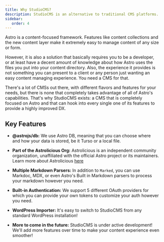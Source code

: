 ```yaml
---
title: Why StudioCMS?
description: StudioCMS is an alternative to traditional CMS platforms. It is a headless CMS that relies on Astro DB and Astro to deliver a seamless content management experience.
sidebar:
   order: 4
---
```


Astro is a content-focused framework. Features like content collections and the new content layer make it extremely easy to manage content of any size or form.

However, it is also a solution that basically requires you to be a developer, or at least have a decent amount of knowledge about how Astro uses the files you
put into your content directory. Also, the experience it provides is not something you can present to a client or any person just wanting an easy content 
managing experience. You need a CMS for that.

There's a lot of CMSs out there, with different flavors and features for your needs, but there is none that completely takes advantage of all of Astro's capabilities.
That's why StudioCMS exists: a CMS that is completely focused on Astro and that can hook into every single one of its features to provide a highly improved DX.

## Key Features

- **@astrojs/db:** We use Astro DB, meaning that you can choose where and how your data is stored, be it Turso or a local file.

- **Part of the Astrolicious Org:** Astrolicious is an independent community organization, unaffiliated with the official Astro project or its maintainers. Learn more about Astrolicious [here](https://github.com/astrolicious)

- **Multiple Markdown Parsers:** In addition to `Marked`, you can use Markdoc, MDX, or even Astro's Built in Markdown parsers to process your markdown however you need.

- **Built-in Authentication:** We support 5 different OAuth providers for which you can provide your own tokens to customize your auth however you need.

- **WordPress Importer:** It's easy to switch to StudioCMS from any standard WordPress installation!

- **More to come in the future:** StudioCMS is under active development! We'll add more features over time to make your content experience even smoother!
